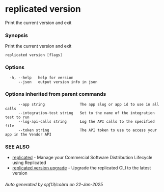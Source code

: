 # replicated version

Print the current version and exit

### Synopsis

Print the current version and exit

```
replicated version [flags]
```

### Options

```
  -h, --help   help for version
      --json   output version info in json
```

### Options inherited from parent commands

```
      --app string                The app slug or app id to use in all calls
      --integration-test string   Set to the name of the integration test to run
      --log-api-calls string      Log the API calls to the specified file
      --token string              The API token to use to access your app in the Vendor API
```

### SEE ALSO

* [replicated](replicated)	 - Manage your Commercial Software Distribution Lifecycle using Replicated
* [replicated version upgrade](replicated-cli-version-upgrade)	 - Upgrade the replicated CLI to the latest version

###### Auto generated by spf13/cobra on 22-Jan-2025

